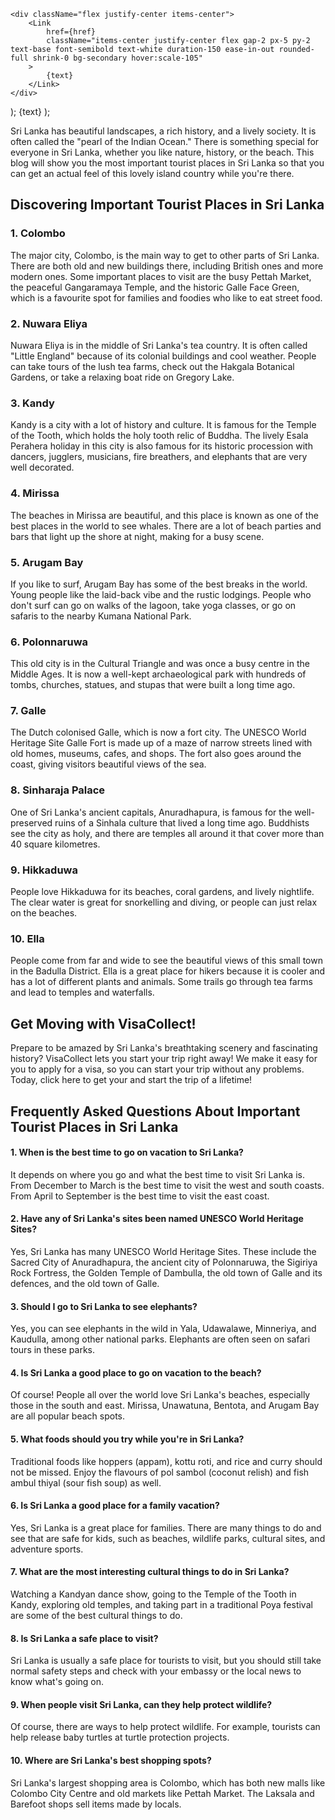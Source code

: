     <div className="flex justify-center items-center">
        <Link
            href={href}
            className="items-center justify-center flex gap-2 px-5 py-2 text-base font-semibold text-white duration-150 ease-in-out rounded-full shrink-0 bg-secondary hover:scale-105"
        >
            {text}
        </Link>
    </div>
);
    <Link
        className="inline-flex items-center justify-center gap-1 text-lg font-semibold text-primary"
        href={href}
    >
        {text}
    </Link>
);

Sri Lanka has beautiful landscapes, a rich history, and a lively society. It is often called the "pearl of the Indian Ocean." There is something special for everyone in Sri Lanka, whether you like nature, history, or the beach. This blog will show you the most important tourist places in Sri Lanka so that you can get an actual feel of this lovely island country while you're there.

## Discovering Important Tourist Places in Sri Lanka

### 1. Colombo

The major city, Colombo, is the main way to get to other parts of Sri Lanka. There are both old and new buildings there, including British ones and more modern ones. Some important places to visit are the busy Pettah Market, the peaceful Gangaramaya Temple, and the historic Galle Face Green, which is a favourite spot for families and foodies who like to eat street food.

### 2. Nuwara Eliya

Nuwara Eliya is in the middle of Sri Lanka's tea country. It is often called "Little England" because of its colonial buildings and cool weather. People can take tours of the lush tea farms, check out the Hakgala Botanical Gardens, or take a relaxing boat ride on Gregory Lake.

### 3. Kandy

Kandy is a city with a lot of history and culture. It is famous for the Temple of the Tooth, which holds the holy tooth relic of Buddha. The lively Esala Perahera holiday in this city is also famous for its historic procession with dancers, jugglers, musicians, fire breathers, and elephants that are very well decorated.

### 4. Mirissa

The beaches in Mirissa are beautiful, and this place is known as one of the best places in the world to see whales. There are a lot of beach parties and bars that light up the shore at night, making for a busy scene.

### 5. Arugam Bay

If you like to surf, Arugam Bay has some of the best breaks in the world. Young people like the laid-back vibe and the rustic lodgings. People who don't surf can go on walks of the lagoon, take yoga classes, or go on safaris to the nearby Kumana National Park.

### 6. Polonnaruwa

This old city is in the Cultural Triangle and was once a busy centre in the Middle Ages. It is now a well-kept archaeological park with hundreds of tombs, churches, statues, and stupas that were built a long time ago.

### 7. Galle

The Dutch colonised Galle, which is now a fort city. The UNESCO World Heritage Site Galle Fort is made up of a maze of narrow streets lined with old homes, museums, cafes, and shops. The fort also goes around the coast, giving visitors beautiful views of the sea.

### 8. Sinharaja Palace

One of Sri Lanka's ancient capitals, Anuradhapura, is famous for the well-preserved ruins of a Sinhala culture that lived a long time ago. Buddhists see the city as holy, and there are temples all around it that cover more than 40 square kilometres.

### 9. Hikkaduwa

People love Hikkaduwa for its beaches, coral gardens, and lively nightlife. The clear water is great for snorkelling and diving, or people can just relax on the beaches.

### 10. Ella

People come from far and wide to see the beautiful views of this small town in the Badulla District. Ella is a great place for hikers because it is cooler and has a lot of different plants and animals. Some trails go through tea farms and lead to temples and waterfalls.

## Get Moving with VisaCollect!

Prepare to be amazed by Sri Lanka's breathtaking scenery and fascinating history? VisaCollect lets you start your trip right away! We make it easy for you to apply for a visa, so you can start your trip without any problems. Today, click here to get your <LinkText href="/lk" text="Sri Lanka visa"/> and start the trip of a lifetime!

## Frequently Asked Questions About Important Tourist Places in Sri Lanka

#### 1. When is the best time to go on vacation to Sri Lanka?

It depends on where you go and what the best time to visit Sri Lanka is. From December to March is the best time to visit the west and south coasts. From April to September is the best time to visit the east coast.

#### 2. Have any of Sri Lanka's sites been named UNESCO World Heritage Sites?

Yes, Sri Lanka has many UNESCO World Heritage Sites. These include the Sacred City of Anuradhapura, the ancient city of Polonnaruwa, the Sigiriya Rock Fortress, the Golden Temple of Dambulla, the old town of Galle and its defences, and the old town of Galle.

#### 3. Should I go to Sri Lanka to see elephants?

Yes, you can see elephants in the wild in Yala, Udawalawe, Minneriya, and Kaudulla, among other national parks. Elephants are often seen on safari tours in these parks.

#### 4. Is Sri Lanka a good place to go on vacation to the beach?

Of course! People all over the world love Sri Lanka's beaches, especially those in the south and east. Mirissa, Unawatuna, Bentota, and Arugam Bay are all popular beach spots.

#### 5. What foods should you try while you're in Sri Lanka?

Traditional foods like hoppers (appam), kottu roti, and rice and curry should not be missed. Enjoy the flavours of pol sambol (coconut relish) and fish ambul thiyal (sour fish soup) as well.

#### 6. Is Sri Lanka a good place for a family vacation?

Yes, Sri Lanka is a great place for families. There are many things to do and see that are safe for kids, such as beaches, wildlife parks, cultural sites, and adventure sports.

#### 7. What are the most interesting cultural things to do in Sri Lanka?

Watching a Kandyan dance show, going to the Temple of the Tooth in Kandy, exploring old temples, and taking part in a traditional Poya festival are some of the best cultural things to do.

#### 8. Is Sri Lanka a safe place to visit?

Sri Lanka is usually a safe place for tourists to visit, but you should still take normal safety steps and check with your embassy or the local news to know what's going on.

#### 9. When people visit Sri Lanka, can they help protect wildlife?

Of course, there are ways to help protect wildlife. For example, tourists can help release baby turtles at turtle protection projects.

#### 10. Where are Sri Lanka's best shopping spots?

Sri Lanka's largest shopping area is Colombo, which has both new malls like Colombo City Centre and old markets like Pettah Market. The Laksala and Barefoot shops sell items made by locals.
